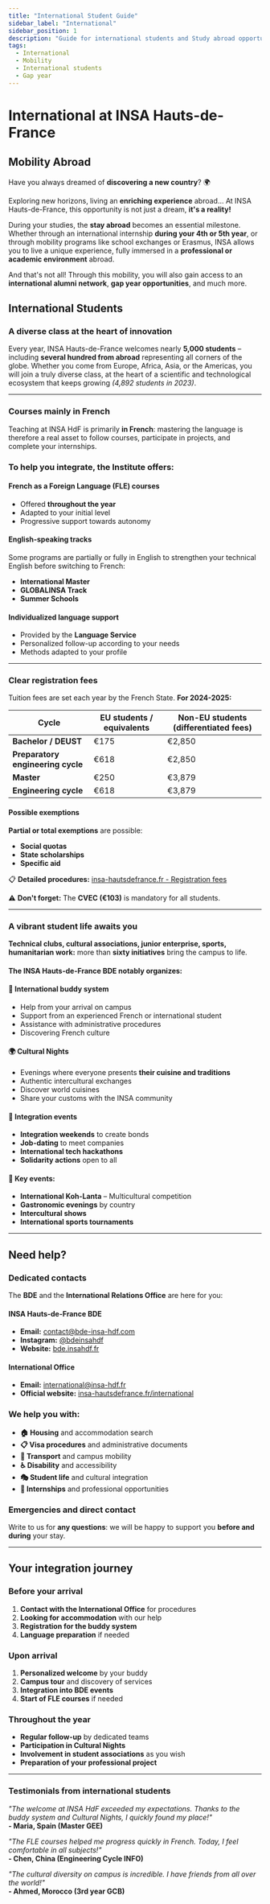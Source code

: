 ```yaml
---
title: "International Student Guide"
sidebar_label: "International"
sidebar_position: 1
description: "Guide for international students and Study abroad opportunities"
tags:
  - International
  - Mobility
  - International students
  - Gap year
---
```


# International at INSA Hauts-de-France

## Mobility Abroad

Have you always dreamed of **discovering a new country**? 🌍

Exploring new horizons, living an **enriching experience** abroad… At INSA Hauts-de-France, this opportunity is not just a dream, **it's a reality!**

During your studies, the **stay abroad** becomes an essential milestone. Whether through an international internship **during your 4th or 5th year**, or through mobility programs like school exchanges or Erasmus, INSA allows you to live a unique experience, fully immersed in a **professional or academic environment** abroad.

And that's not all! Through this mobility, you will also gain access to an **international alumni network**, **gap year opportunities**, and much more.

## International Students

### A diverse class at the heart of innovation

Every year, INSA Hauts-de-France welcomes nearly **5,000 students** – including **several hundred from abroad** representing all corners of the globe. Whether you come from Europe, Africa, Asia, or the Americas, you will join a truly diverse class, at the heart of a scientific and technological ecosystem that keeps growing _(4,892 students in 2023)_.

---

### Courses mainly in French

Teaching at INSA HdF is primarily **in French**: mastering the language is therefore a real asset to follow courses, participate in projects, and complete your internships.

### To help you integrate, the Institute offers:

#### French as a Foreign Language (FLE) courses

- Offered **throughout the year**
- Adapted to your initial level
- Progressive support towards autonomy

#### English-speaking tracks

Some programs are partially or fully in English to strengthen your technical English before switching to French:

- **International Master**
- **GLOBALINSA Track**
- **Summer Schools**

#### Individualized language support

- Provided by the **Language Service**
- Personalized follow-up according to your needs
- Methods adapted to your profile

---

### Clear registration fees

Tuition fees are set each year by the French State. **For 2024-2025:**

| **Cycle**                         | **EU students / equivalents** | **Non-EU students (differentiated fees)** |
| --------------------------------- | ----------------------------- | ----------------------------------------- |
| **Bachelor / DEUST**              | €175                          | €2,850                                    |
| **Preparatory engineering cycle** | €618                          | €2,850                                    |
| **Master**                        | €250                          | €3,879                                    |
| **Engineering cycle**             | €618                          | €3,879                                    |

#### Possible exemptions

**Partial or total exemptions** are possible:

- **Social quotas**
- **State scholarships**
- **Specific aid**

📋 **Detailed procedures:** [insa-hautsdefrance.fr - Registration fees](https://www.insa-hautsdefrance.fr/formation/candidature-inscription/inscription)

⚠️ **Don't forget:** The **CVEC (€103)** is mandatory for all students.

---

### A vibrant student life awaits you

**Technical clubs, cultural associations, junior enterprise, sports, humanitarian work:** more than **sixty initiatives** bring the campus to life.

#### The INSA Hauts-de-France BDE notably organizes:

#### 👥 International buddy system

- Help from your arrival on campus
- Support from an experienced French or international student
- Assistance with administrative procedures
- Discovering French culture

#### 🌍 Cultural Nights

- Evenings where everyone presents **their cuisine and traditions**
- Authentic intercultural exchanges
- Discover world cuisines
- Share your customs with the INSA community

#### 🎊 Integration events

- **Integration weekends** to create bonds
- **Job-dating** to meet companies
- **International tech hackathons**
- **Solidarity actions** open to all

#### 🌟 Key events:

- **International Koh-Lanta** – Multicultural competition
- **Gastronomic evenings** by country
- **Intercultural shows**
- **International sports tournaments**

---

## Need help?

### Dedicated contacts

The **BDE** and the **International Relations Office** are here for you:

#### INSA Hauts-de-France BDE

- **Email:** contact@bde-insa-hdf.com
- **Instagram:** [@bdeinsahdf](https://www.instagram.com/bdeinsahdf/?hl=en)
- **Website:** [bde.insahdf.fr](https://bde.insahdf.fr)

#### International Office

- **Email:** international@insa-hdf.fr
- **Official website:** [insa-hautsdefrance.fr/international](https://www.insa-hautsdefrance.fr/international)

### We help you with:

- **🏠 Housing** and accommodation search
- **📋 Visa procedures** and administrative documents
- **🚌 Transport** and campus mobility
- **♿ Disability** and accessibility
- **🎭 Student life** and cultural integration
- **💼 Internships** and professional opportunities

### Emergencies and direct contact

Write to us for **any questions**: we will be happy to support you **before and during** your stay.

---

## Your integration journey

### Before your arrival

1. **Contact with the International Office** for procedures
2. **Looking for accommodation** with our help
3. **Registration for the buddy system**
4. **Language preparation** if needed

### Upon arrival

1. **Personalized welcome** by your buddy
2. **Campus tour** and discovery of services
3. **Integration into BDE events**
4. **Start of FLE courses** if needed

### Throughout the year

- **Regular follow-up** by dedicated teams
- **Participation in Cultural Nights**
- **Involvement in student associations** as you wish
- **Preparation of your professional project**

---

### Testimonials from international students

_"The welcome at INSA HdF exceeded my expectations. Thanks to the buddy system and Cultural Nights, I quickly found my place!"_  
**- Maria, Spain (Master GEE)**

_"The FLE courses helped me progress quickly in French. Today, I feel comfortable in all subjects!"_  
**- Chen, China (Engineering Cycle INFO)**

_"The cultural diversity on campus is incredible. I have friends from all over the world!"_  
**- Ahmed, Morocco (3rd year GCB)**
